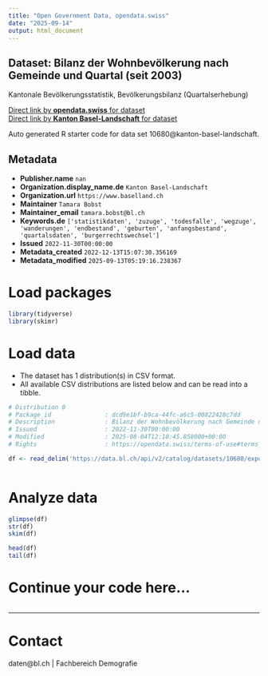 ```yaml
---
title: "Open Government Data, opendata.swiss"
date: "2025-09-14"
output: html_document
---
```


## Dataset: Bilanz der Wohnbevölkerung nach Gemeinde und Quartal (seit 2003)

Kantonale Bevölkerungsstatistik, Bevölkerungsbilanz (Quartalserhebung)

[Direct link by **opendata.swiss** for dataset](https://opendata.swiss/de/dataset/bevolkerungsbilanz-nach-gemeinde-und-quartal-ab-2003)<br>
[Direct link by **Kanton Basel-Landschaft** for dataset](https://data.bl.ch/explore/dataset/10680/)

Auto generated R starter code for data set 10680@kanton-basel-landschaft.

## Metadata

- **Publisher.name** `nan`
- **Organization.display_name.de** `Kanton Basel-Landschaft`
- **Organization.url** `https://www.baselland.ch`
- **Maintainer** `Tamara Bobst`
- **Maintainer_email** `tamara.bobst@bl.ch`
- **Keywords.de** `['statistikdaten', 'zuzuge', 'todesfalle', 'wegzuge', 'wanderungen', 'endbestand', 'geburten', 'anfangsbestand', 'quartalsdaten', 'burgerrechtswechsel']`
- **Issued** `2022-11-30T00:00:00`
- **Metadata_created** `2022-12-13T15:07:30.356169`
- **Metadata_modified** `2025-09-13T05:19:16.238367`


# Load packages

```r

library(tidyverse)
library(skimr)

```

# Load data

-   The dataset has 1 distribution(s) in CSV format.
-   All available CSV distributions are listed below and can be read into a tibble.

```r

# Distribution 0
# Package_id               : dcd9e1bf-b9ca-44fc-a6c5-00822428c7dd
# Description              : Bilanz der Wohnbevölkerung nach Gemeinde und Quartal (seit 2003) (csv)
# Issued                   : 2022-11-30T00:00:00
# Modified                 : 2025-08-04T12:10:45.858000+00:00
# Rights                   : https://opendata.swiss/terms-of-use#terms_by

df <- read_delim('https://data.bl.ch/api/v2/catalog/datasets/10680/exports/csv?use_labels=true')



```

# Analyze data

```r

glimpse(df)
str(df)
skim(df)

head(df)
tail(df)

```

# Continue your code here...

```r

```

------------------------------------------------------------------------

# Contact

daten@bl.ch | Fachbereich Demografie
